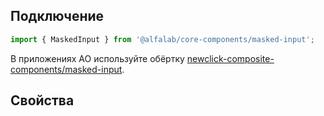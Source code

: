 
## Подключение

```jsx
import { MaskedInput } from '@alfalab/core-components/masked-input';
```

В приложениях АО используйте обёртку [newclick-composite-components/masked-input](http://design/s/demo/newclick-composite-components/master/?path=/docs/common-maskedinput--basic).

## Свойства

<ArgTypes of={MaskedInput} />
